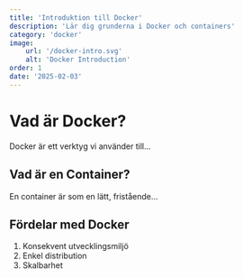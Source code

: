 ```yaml
---
title: 'Introduktion till Docker'
description: 'Lär dig grunderna i Docker och containers'
category: 'docker'
image:
    url: '/docker-intro.svg'
    alt: 'Docker Introduction'
order: 1
date: '2025-02-03'
---
```


# Vad är Docker?

Docker är ett verktyg vi använder till...

## Vad är en Container?

En container är som en lätt, fristående...

## Fördelar med Docker

1. Konsekvent utvecklingsmiljö
2. Enkel distribution
3. Skalbarhet